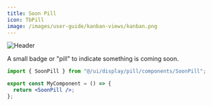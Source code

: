 ```yaml
---
title: Soon Pill
icon: TbPill
image: /images/user-guide/kanban-views/kanban.png
---
```

<Frame>
  <img src="/images/user-guide/kanban-views/kanban.png" alt="Header" />
</Frame>

A small badge or "pill" to indicate something is coming soon. 

```jsx
import { SoonPill } from "@/ui/display/pill/components/SoonPill";

export const MyComponent = () => {
  return <SoonPill />;
};
```

